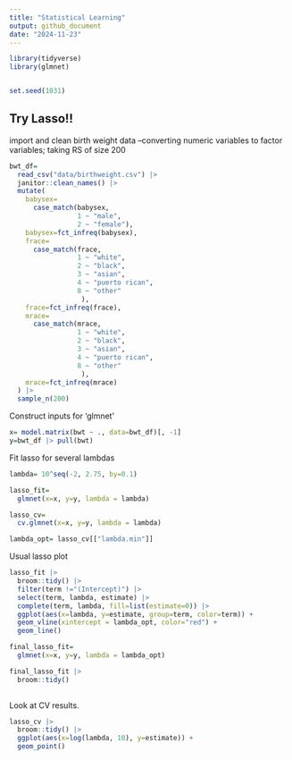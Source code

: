 ```yaml
---
title: "Statistical Learning"
output: github_document
date: "2024-11-23"
---
```


```r
library(tidyverse)
library(glmnet)


set.seed(1031)

```
## Try Lasso!! 
import and clean birth weight data
--converting numeric variables to factor variables; taking RS of size 200
```r
bwt_df=
  read_csv("data/birthweight.csv") |> 
  janitor::clean_names() |> 
  mutate(
    babysex=
      case_match(babysex, 
                 1 ~ "male",
                 2 ~ "female"),
    babysex=fct_infreq(babysex),
    frace=
      case_match(frace,
                 1 ~ "white",
                 2 ~ "black",
                 3 ~ "asian",
                 4 ~ "puerto rican",
                 8 ~ "other"
                  ),
    frace=fct_infreq(frace),
    mrace=
      case_match(mrace,
                 1 ~ "white",
                 2 ~ "black",
                 3 ~ "asian",
                 4 ~ "puerto rican",
                 8 ~ "other"
                  ),
    mrace=fct_infreq(mrace)
  ) |> 
  sample_n(200)
```

Construct inputs for 'glmnet'
```r
x= model.matrix(bwt ~ ., data=bwt_df)[, -1]
y=bwt_df |> pull(bwt)
```

Fit lasso for several lambdas

```r
lambda= 10^seq(-2, 2.75, by=0.1)

lasso_fit=
  glmnet(x=x, y=y, lambda = lambda)

lasso_cv=
  cv.glmnet(x=x, y=y, lambda = lambda)

lambda_opt= lasso_cv[["lambda.min"]]
```

Usual lasso plot
```r
lasso_fit |> 
  broom::tidy() |> 
  filter(term !="(Intercept)") |> 
  select(term, lambda, estimate) |> 
  complete(term, lambda, fill=list(estimate=0)) |> 
  ggplot(aes(x=lambda, y=estimate, group=term, color=term)) +
  geom_vline(xintercept = lambda_opt, color="red") +
  geom_line()
```

```r
final_lasso_fit=
  glmnet(x=x, y=y, lambda = lambda_opt) 

final_lasso_fit |> 
  broom::tidy()
  
```

Look at CV results.
```r
lasso_cv |> 
  broom::tidy() |> 
  ggplot(aes(x=log(lambda, 10), y=estimate)) +
  geom_point()
```



